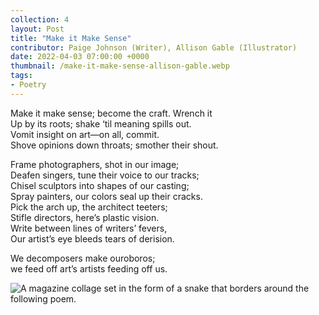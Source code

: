 ```yaml
---
collection: 4
layout: Post
title: "Make it Make Sense"
contributor: Paige Johnson (Writer), Allison Gable (Illustrator)
date: 2022-04-03 07:00:00 +0000
thumbnail: /make-it-make-sense-allison-gable.webp
tags: 
- Poetry
---
```

<div class="poem-img-col">
<div>
<p>
    Make it make sense; become the craft. Wrench it<br />
    Up by its roots; shake ‘til meaning spills out.<br />
    Vomit insight on art&mdash;on all, commit.<br />
    Shove opinions down throats; smother their shout.
</p>

<p>
    Frame photographers, shot in our image;<br />
    Deafen singers, tune their voice to our tracks;<br />
    Chisel sculptors into shapes of our casting;<br />
    Spray painters, our colors seal up their cracks.<br />
    Pick the arch up, the architect teeters;<br />
    Stifle directors, here’s plastic vision.<br />
    Write between lines of writers’ fevers,<br />
    Our artist’s eye bleeds tears of derision.
</p>

<p>
    We decomposers make ouroboros;<br />
    we feed off art’s artists feeding off us.
</p>
</div>
<div>
<img src="{{ site.baseurl }}/uploads/4/make-it-make-sense-allison-gable.jpg" 
    alt="A magazine collage set in the form of a snake that borders around the following poem."
    class="w450" />
</div>
</div>
